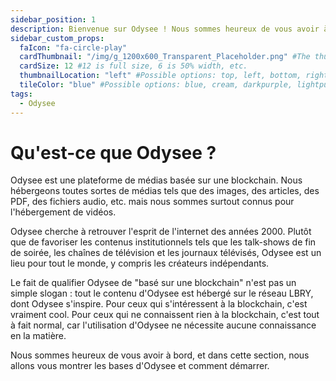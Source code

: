 ---
sidebar_position: 1
description: Bienvenue sur Odysee ! Nous sommes heureux de vous avoir à bord.
sidebar_custom_props:
  faIcon: "fa-circle-play"
  cardThumbnail: "/img/g_1200x600_Transparent_Placeholder.png" #The thumbnail on the category card.
  cardSize: 12 #12 is full size, 6 is 50% width, etc.
  thumbnailLocation: "left" #Possible options: top, left, bottom, right, none
  tileColor: "blue" #Possible options: blue, cream, darkpurple, lightpurple, mauve, orange, pink, none
tags:
  - Odysee
---

# Qu'est-ce que Odysee ?

Odysee est une plateforme de médias basée sur une blockchain. Nous hébergeons toutes sortes de médias tels que des images, des articles, des PDF, des fichiers audio, etc. mais nous sommes surtout connus pour l'hébergement de vidéos.

Odysee cherche à retrouver l'esprit de l'internet des années 2000. Plutôt que de favoriser les contenus institutionnels tels que les talk-shows de fin de soirée, les chaînes de télévision et les journaux télévisés, Odysee est un lieu pour tout le monde, y compris les créateurs indépendants.

Le fait de qualifier Odysee de "basé sur une blockchain" n'est pas un simple slogan : tout le contenu d'Odysee est hébergé sur le réseau LBRY, dont Odysee s'inspire. Pour ceux qui s'intéressent à la blockchain, c'est vraiment cool. Pour ceux qui ne connaissent rien à la blockchain, c'est tout à fait normal, car l'utilisation d'Odysee ne nécessite aucune connaissance en la matière.

Nous sommes heureux de vous avoir à bord, et dans cette section, nous allons vous montrer les bases d'Odysee et comment démarrer. 
